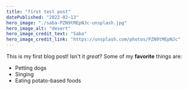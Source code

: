 ```yaml
---
title: "first test post"
datePublished: "2022-02-13"
hero_image: "./saba-PZN9tMEpNJc-unsplash.jpg"
hero_image_alt: "desert"
hero_image_credit_text: "Saba"
hero_image_credit_link: "https://unsplash.com/photos/PZN9tMEpNJc"
---
```


This is my first blog post! Isn't it *great*?
Some of my **favorite** things are:
* Petting dogs
* Singing
* Eating potato-based foods